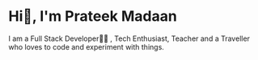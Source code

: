 # Hi👋, I'm Prateek Madaan
I am a Full Stack Developer👨‍💻 , Tech Enthusiast, Teacher and a Traveller
who loves to code and experiment with things.
